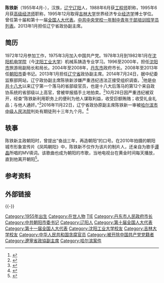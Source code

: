 '''陈铁新'''（1955年4月-），汉族，[[辽宁|辽宁]][[辽阳|辽阳]]人，1988年6月获[[工程师|工程师]]职称，1995年6月获[[高级经济师|高级经济师]]职称，1995年12月取得[[吉林大学|吉林大学]]世界经济专业[[经济学|经济学]]博士学位。曾任第十届和第十一届[[全国人大代表|全国人大代表]]。[[中共中央党校一年制中青年干部培训班学员列表|中共中央党校一年制中青年干部培训班学员列表]]。2013年1月担任辽宁省政协副主席。

== 简历 ==
1972年12月参加工作，1975年3月加入中国共产党。1978年3月到1982年1月在[[沈阳机电学院|沈阳机电学院]]（今[[沈阳工业大学|沈阳工业大学]]）机械系铸造专业学习。1996至2000年，担任[[沈阳市|沈阳市]]旅游局副局长和局长。2004年至2008年，[[丹东市|丹东市]]政府市长。2008年至2013年任[[朝阳市|朝阳市]]委书记。2013年1月担任[[辽宁省|辽宁省]]政协副主席。2014年7月24日，据中纪委监察部网站，辽宁政协副主席陈铁新涉嫌严重违纪违法正接受组织调查。<ref >{{cite web |url=http://politics.gmw.cn/2014-07/24/content_12158535.htm |language= |title=辽宁省政协副主席陈铁新涉嫌严重违纪违法接受组织调查 |publisher=人民网 |date=2014-07-24 |accessdate= |archive-date=2014-07-29 |archive-url=https://web.archive.org/web/20140729023149/http://politics.gmw.cn/2014-07/24/content_12158535.htm |dead-url=no }}</ref>他是[[中共十八大|中共十八大]]以来辽宁第一个落马的省部级官员，也是十八大后落马的第12个来自政协系统的省部级以上高官，曾被举报插手土地拍卖。<ref >{{cite web |url=http://news.163.com/14/0725/00/A1V7685J0001124J.html |language= |title=辽宁政协副主席陈铁新落马 被举报插手土地拍卖 |publisher=澎湃新闻网 |date=2014-07-25 |accessdate= |archive-url=https://web.archive.org/web/20140729110436/http://news.163.com/14/0725/00/A1V7685J0001124J.html |archive-date=2014-07-29 |dead-url=yes }}</ref>10月28日因严重违纪被双开，经查“陈铁新利用职务上的便利为他人谋取利益，收受巨额贿赂；收受礼金礼品；与他人通奸。”<ref >{{cite web |url=http://news.china.com.cn/live/2014-10/28/content_29519668.htm |language= |title=辽宁省政协原副主席陈铁新严重违纪被双开 |publisher=中国网 |date=2014-10-28 |accessdate= |archive-date=2014-10-28 |archive-url=https://web.archive.org/web/20141028091623/http://news.china.com.cn/live/2014-10/28/content_29519668.htm |dead-url=no }}</ref>2016年11月22日，辽宁省政协原副主席陈铁新一审被[[哈尔滨市|哈尔滨市]][[中级人民法院|中级人民法院]]判处有期徒刑十三年九个月。<ref >{{cite web |url=http://news.xinhuanet.com/legal/2016-11/22/c_1119965996.htm |language= |title=辽宁省政协原副主席陈铁新一审被判十三年九个月 |publisher=新华网 |date=2016-11-22 |accessdate= |archive-date=2016-11-22 |archive-url=https://web.archive.org/web/20161122223543/http://news.xinhuanet.com/legal/2016-11/22/c_1119965996.htm |dead-url=no }}</ref>

==轶事==
陈铁新主政朝阳时，曾提出“奋战三年，再造朝阳“的口号。在2010年拍摄的朝阳城市形象宣传片《凤鸣朝阳》中，陈铁新不仅作为该片的制片人，还亲自为歌手[[谭晶|谭晶]]所唱的MV填词。该歌曲也成为朝阳的市歌，当地电视台在黄金时间每天播放，直到他离开朝阳<ref>{{cite web |url=http://liaoning.lnd.com.cn/htm/2014-07/25/content_4072642.htm |language= |title=辽宁省政协副主席陈铁新被调查 |publisher=北国网 |date=2016-11-22 |accessdate= |archive-date=2016-11-24 |archive-url=https://web.archive.org/web/20161124024712/http://liaoning.lnd.com.cn/htm/2014-07/25/content_4072642.htm |dead-url=yes }}</ref>。

== 参考资料 ==
{{reflist}}

== 外部链接 ==
{{clear}}
{{-}}
{{s-start}}
{{s-gov}}
{{s-bef|before=[[姜作勇|姜作勇]]}}
{{s-ttl|title=[[丹东市人民政府|丹东市人民政府]]市长|years=2004年–2008年}}
{{s-aft|after=[[赵连生|赵连生]]}}
{{s-ppo}}
{{s-bef|before=[[宋勇_(1955年)|宋勇]]}}
{{s-ttl|title=[[中国共产党朝阳市委员会|中国共产党朝阳市委员会]]书记|years=2008年–2013年}}
{{s-aft|after=[[王明玉|王明玉]]}}
{{s-end}}

{{中共十八大以来的反腐败工作}}
{{DEFAULTSORT:C陈}}
[[Category:1955年出生|Category:1955年出生]]
[[Category:在世人物|Category:在世人物]]
[[Category:陈姓|TIE]]
[[Category:丹东市人民政府市长|Category:丹东市人民政府市长]]
[[Category:中共朝阳市委书记|Category:中共朝阳市委书记]]
[[Category:辽阳人|Category:辽阳人]]
[[Category:第十届全国人大代表|Category:第十届全国人大代表]]
[[Category:第十一届全国人大代表|Category:第十一届全国人大代表]]
[[Category:沈阳工业大学校友|Category:沈阳工业大学校友]]
[[Category:吉林大学校友|Category:吉林大学校友]]
[[Category:中华人民共和国贪腐官员|Category:中华人民共和国贪腐官员]]
[[Category:被开除中国共产党党籍者|Category:被开除中国共产党党籍者]]
[[Category:遼寧省政協副主席|Category:遼寧省政協副主席]]
[[Category:哈尔滨案件|Category:哈尔滨案件]]
